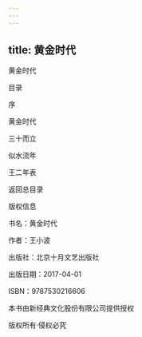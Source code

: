 ```yaml
---
---
---
```

title: 黄金时代
---

黄金时代

目录

序

黄金时代

三十而立

似水流年

王二年表

返回总目录





版权信息



书名：黄金时代

作者：王小波

出版社：北京十月文艺出版社

出版日期：2017-04-01

ISBN：9787530216606

本书由新经典文化股份有限公司提供授权

版权所有·侵权必究



